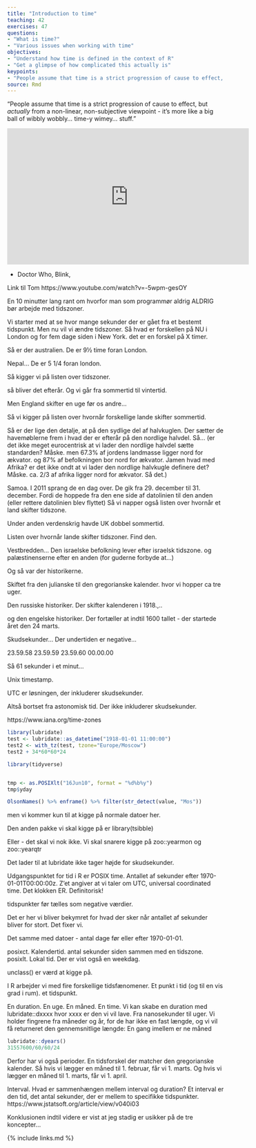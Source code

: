 ```yaml
---
title: "Introduction to time"
teaching: 42
exercises: 47
questions: 
- "What is time?"
- "Various issues when working with time"
objectives:
- "Understand how time is defined in the context of R"
- "Get a glimpse of how complicated this actually is"
keypoints:
- "People assume that time is a strict progression of cause to effect, but *actually* from a non-linear, non-subjective viewpoint - it's more like a big ball of wibbly wobbly... time-y wimey... stuff."
source: Rmd
---
```


"People assume that time is a strict progression of cause to effect, but *actually* from a non-linear, non-subjective viewpoint - it's more like a big ball of wibbly wobbly... time-y wimey... stuff."

<iframe width="560" height="315" src="https://www.youtube.com/embed/q2nNzNo_Xps" title="YouTube video player" frameborder="0" allow="accelerometer; autoplay; clipboard-write; encrypted-media; gyroscope; picture-in-picture" allowfullscreen></iframe>

- Doctor Who, Blink, 

Link til Tom 
https://www.youtube.com/watch?v=-5wpm-gesOY

En 10 minutter lang rant om hvorfor man som programmør aldrig ALDRIG bør arbejde 
med tidszoner.

Vi starter med at se hvor mange sekunder der er gået fra et bestemt tidspunkt.
Men nu vil vi ændre tidszoner. Så hvad er forskellen på NU i London og for 
fem dage siden i New York. det er en forskel på X timer.

Så er der australien. De er 9½ time foran London.

Nepal... De er 5 1/4 foran london.

Så kigger vi på listen over tidszoner.

så bliver det efterår. Og vi går fra sommertid til vintertid.

Men England skifter en uge før os andre...

Så vi kigger på listen over hvornår forskellige lande skifter sommertid.

Så er der lige den detalje, at på den sydlige del af halvkuglen. Der sætter 
de havemøblerne frem i hvad der er efterår på den nordlige halvdel.
Så... (er det ikke meget eurocentrisk at vi lader den nordlige halvdel 
sætte standarden? Måske. men 67.3% af jordens landmasse ligger nord for 
ækvator. og 87% af befolkningen bor nord for ækvator. Jamen hvad med Afrika?
er det ikke ondt at vi lader den nordlige halvkugle definere det?
Måske. ca. 2/3 af afrika ligger nord for ækvator. Så det.)


Samoa. I 2011 sprang de en dag over. De gik fra 29. december til 31. december.
Fordi de hoppede fra den ene side af datolinien til den anden (eller rettere
datolinien blev flyttet)
Så vi napper også listen over hvornår et land skifter tidszone.

Under anden verdenskrig havde UK dobbel sommertid. 

Listen over hvornår lande skifter tidszoner. Find den.

Vestbredden... Den israelske befolkning lever efter israelsk tidszone. og palæstinenserne 
efter en anden (for guderne forbyde at...)

Og så var der historikerne.

Skiftet fra den julianske til den gregorianske kalender. hvor vi hopper ca tre uger.

Den russiske historiker. Der skifter kalenderen i 1918.,..

og den engelske historiker. Der fortæller at indtil 1600 tallet - der startede året
den 24 marts. 

Skudsekunder... Der undertiden er negative...

23.59.58
23.59.59
23.59.60
00.00.00

Så 61 sekunder i et minut...

Unix timestamp. 

UTC er løsningen, der inkluderer skudsekunder.

Altså bortset fra astonomisk tid. Der ikke inkluderer skudsekunder.


https://www.iana.org/time-zones

```r
library(lubridate)
test <- lubridate::as_datetime("1918-01-01 11:00:00")
test2 <- with_tz(test, tzone="Europe/Moscow")
test2 + 34*60*60*24

library(tidyverse)


tmp <- as.POSIXlt("16Jun10", format = "%d%b%y")
tmp$yday

OlsonNames() %>% enframe() %>% filter(str_detect(value, "Mos"))
```

men vi kommer kun til at kigge på normale datoer her.

Den anden pakke vi skal kigge på er library(tsibble)

Eller - det skal vi nok ikke. Vi skal snarere kigge på
zoo::yearmon og zoo::yearqtr

Det lader til at lubridate ikke tager højde for skudsekunder.

Udgangspunktet for tid i R er POSIX time. Antallet af 
sekunder efter 1970-01-01T00:00:00z.
Z'et angiver at vi taler om UTC, universal coordinated
time. Det klokken ER. Definitorisk!

tidspunkter før tælles som negative værdier.

Det er her vi bliver bekymret for hvad der sker når 
antallet af sekunder bliver for stort. Det fixer vi.

Det samme med datoer - antal dage før eller efter 
1970-01-01.

posixct. Kalendertid. antal sekunder siden sammen med
en tidszone.
posixlt. Lokal tid. Der er vist også en weekdag.

unclass() er værd at kigge på.

I R arbejder vi med fire forskellige tidsfænomener.
Et punkt i tid (og til en vis grad i rum). et tidspunkt.

En duration. En uge. En måned. En time. Vi kan skabe en duration med
lubridate::dxxxx hvor xxxx er den vi vil lave. Fra nanosekunder til uger. Vi holder fingrene fra måneder og år, for de har ikke en fast længde, og vi vil få returneret den gennemsnitlige længde: En gang imellem er ne måned 
```r
lubridate::dyears()
31557600/60/60/24
```
Derfor har vi også perioder. En tidsforskel der matcher
den gregorianske kalender. Så hvis vi lægger en måned til
1. februar, får vi 1. marts. Og hvis vi lægger en måned til
1. marts, får vi 1. april. 

Interval. 
Hvad er sammenhængen mellem interval og duration?
Et interval er den tid, det antal sekunder, der er mellem to specifikke tidspunkter.
https://www.jstatsoft.org/article/view/v040i03

Konklusionen indtil videre er vist at jeg stadig er usikker på de tre koncepter...

{% include links.md %}